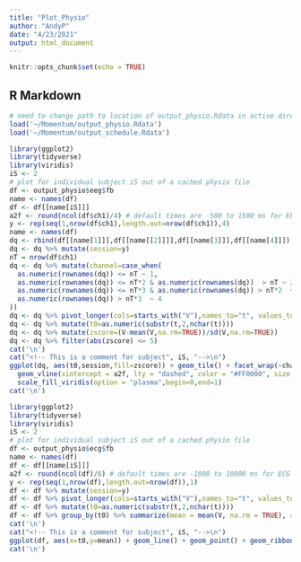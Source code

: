 ```yaml
---
title: "Plot_Physio"
author: "AndyP"
date: "4/23/2021"
output: html_document
---
```


```r
knitr::opts_chunk$set(echo = TRUE)
```

## R Markdown

```r
# need to change path to location of output_physio.Rdata in active directory
load('~/Momentum/output_physio.Rdata')
load('~/Momentum/output_schedule.Rdata')
```

```r
library(ggplot2)
library(tidyverse)
library(viridis)
iS <- 2
# plot for individual subject iS out of a cached physio file
df <- output_physio$eeg$fb
name <- names(df)
df <- df[[name[iS]]]
a2f <- round(ncol(df$ch1)/4) # default times are -500 to 1500 ms for EEG
y <- rep(seq(1,nrow(df$ch1),length.out=nrow(df$ch1)),4)
name <- names(df)
dq <- rbind(df[[name[1]]],df[[name[[2]]]],df[[name[3]]],df[[name[4]]]) # concatenate channels 1-4
dq <- dq %>% mutate(session=y)
nT = nrow(df$ch1)
dq <- dq %>% mutate(channel=case_when(
  as.numeric(rownames(dq)) <= nT ~ 1,
  as.numeric(rownames(dq)) <= nT*2 & as.numeric(rownames(dq))  > nT ~ 2,
  as.numeric(rownames(dq)) <= nT*3 & as.numeric(rownames(dq)) > nT*2  ~ 3,
  as.numeric(rownames(dq)) > nT*3  ~ 4
))
dq <- dq %>% pivot_longer(cols=starts_with("V"),names_to="t", values_to="V")
dq <- dq %>% mutate(t0=as.numeric(substr(t,2,nchar(t))))
dq <- dq %>% mutate(zscore=(V-mean(V,na.rm=TRUE))/sd(V,na.rm=TRUE))
dq <- dq %>% filter(abs(zscore) <= 5)
cat('\n')
cat("<!-- This is a comment for subject", iS, "-->\n")
ggplot(dq, aes(t0,session,fill=zscore)) + geom_tile() + facet_wrap(~channel) + scale_x_continuous(breaks=c(0,a2f,max(dq$t0)),labels=c(-500,0,1500),name='time [ms]') +
  geom_vline(xintercept = a2f, lty = "dashed", color = "#FF0000", size = 2) + 
  scale_fill_viridis(option = "plasma",begin=0,end=1)
cat('\n')
```

```r
library(ggplot2)
library(tidyverse)
library(viridis)
iS <- 2
# plot for individual subject iS out of a cached physio file
df <- output_physio$ecg$fb
name <- names(df)
df <- df[[name[iS]]]
a2f <- round(ncol(df)/6) # default times are -1000 to 10000 ms for ECG
y <- rep(seq(1,nrow(df),length.out=nrow(df)),1)
df <- df %>% mutate(session=y)
df <- df %>% pivot_longer(cols=starts_with("V"),names_to="t", values_to="V")
df <- df %>% mutate(t0=as.numeric(substr(t,2,nchar(t))))
df <- df %>% group_by(t0) %>% summarize(mean = mean(V, na.rm = TRUE), st_err=var(V,na.rm=TRUE)/sqrt(length(V)-sum(is.na(V))))
cat('\n')
cat("<!-- This is a comment for subject", iS, "-->\n")
ggplot(df, aes(x=t0,y=mean)) + geom_line() + geom_point() + geom_ribbon(aes(ymin = mean-st_err, ymax = mean+st_err), linetype=2, alpha=0.1) + scale_x_continuous(breaks=c(0,a2f,max(df$t0)),labels=c(-1000,0,100000),name='time [ms]') + geom_vline(xintercept = a2f, lty = "dashed", color = "#FF0000", size = 2)
cat('\n')
```